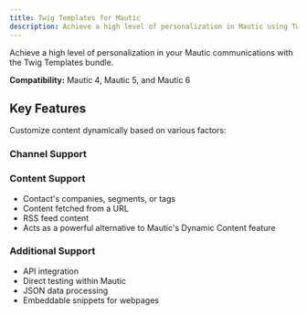 ```yaml
---
title: Twig Templates for Mautic
description: Achieve a high level of personalization in Mautic using Twig Templates. Compatible with Mautic 4, 5, and 6.
---
```


Achieve a high level of personalization in your Mautic communications with the Twig Templates bundle.

**Compatibility:** Mautic 4, Mautic 5, and Mautic 6

## Key Features

Customize content dynamically based on various factors:

### Channel Support

<CardGroup cols={3}>
  <Card title="Emails"></Card>
  <Card title="Landing Pages"></Card>
  <Card title="Text Messages"></Card>
</CardGroup>

### Content Support
*   Contact's companies, segments, or tags
*   Content fetched from a URL
*   RSS feed content
*   Acts as a powerful alternative to Mautic's Dynamic Content feature

### Additional Support
*   API integration
*   Direct testing within Mautic
*   JSON data processing
*   Embeddable snippets for webpages
